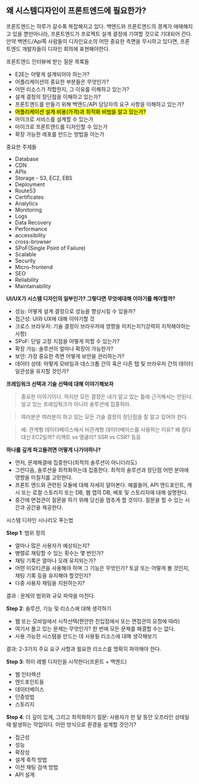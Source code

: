 ## 왜 시스템디자인이 프론트엔드에 필요한가?

프론트엔드는 하루가 갈수록 복잡해지고 있다. 백엔드와 프론트엔드의 경계가 애매해지고 있을 뿐만아니라, 프론트엔드가 프로젝트 설계 결정에 기여할 것으로 기대되어 간다. 만약 백엔드/Api쪽 사람들이 디자인요소의 어떤 중요한 측면을 무시하고 있다면, 프론트엔드 개발자들이 디자인 회의에 표현해야한다.

프론트엔드 인터뷰에 받는 질문 목록들

- E2E는 어떻게 설계되어야 하는가?
- 어플리케이션의 중요한 부분들은 무엇인가?
- 어떤 리소스가 적합한지, 그 이유를 이해하고 있는가?
- 설계 결정의 장단점을 이해하고 있는가?
- 프론트엔드를 만들기 위해 백엔드/API 담당자의 요구 사항을 이해하고 있는가?
- <mark>어플리케이션 설계 비용(가격)과 최적화 비법을 알고 있는가?</mark>
- 마이크로 서비스를 설계할 수 있는가
- 마이크로 프론트엔드를 디자인할 수 있는가
- 확장 가능한 레포를 만드는 방법을 아는가

중요한 주제들

- Database
- CDN
- APIs
- Storage - S3, EC2, EBS
- Deployment
- Route53
- Certificates
- Analytics
- Monitoring
- Logs
- Data Recovery
- Performance
- accessibility
- cross-browser
- SPoF(Single Point of Failure)
- Scalable
- Security
- Micro-frontend
- SEO
- Reliability
- Maintainability

**UI/UX가 시스템 디자인의 일부인가? 그렇다면 무엇에대해 이야기를 해야할까?**

- 성능: 어떻게 설계 결정으로 성능을 향상시킬 수 있을까?
- 접근성: UI와 UX에 대해 이야기할 것
- 크로스 브라우저: 기술 결정이 브라우저에 영향을 미치는지?(강력히 지적해야하는 사항)
- SPoF: 단일 고장 지점을 어떻게 피할 수 있는가?
- 확장 가능: 솔루션이 얼마나 확장이 가능한가?
- 보안: 가장 중요한 측면 어떻게 보안을 관리하는가?
- 데이터 상태: 어떻게 모바일과 데스크톱 간의 혹은 다른 탭 및 브라우저 간의 데이터 일관성을 유지할 것인가?

**프레임워크 선택과 기술 선택에 대해 이야기해보자**

> 중요한 이야기이다. 하지만 모든 결정은 내가 알고 있는 틀에 근거해서는 안된다. 알고 있는 프레임워크가 아니라 솔루션에 집중하라.

> 여러분은 여러분이 하고 있는 모든 기술 결정의 장단점을 잘 알고 있어야 한다.

> 예: 관계형 데이터베이스에서 비관계형 데이터베이스를 사용하는 이유? 왜 람다 대신 EC2일까? 리액트 vs 앵귤러? SSR vs CSR? 등등

**하나를 깊게 파고들려면 어떻게 나가야하나?**

- 먼저, 문제해결에 집중한다(최적의 솔루션이 아니더라도)
- 그런다음, 솔루션을 최적화하는데 집중한다. 최적의 솔루션과 장단점 어떤 분야에 영향을 미칠지를 고민한다.
- 프론트 엔드와 관련된 모듈에 대해 자세히 알아본다. 예를들어, API 엔드포인트, 캐시 또는 로컬 스토리지 또는 DB, 웹 앱의 DB, 배포 및 스토리지에 대해 설명한다.
- 중간에 면접관이 질문을 하기 위해 당신을 멈추게 할 것이다. 질문을 할 수 있는 시간과 공간을 제공한다.

시스템 디자인 시나리오 푸는법

**Step 1**: 범위 정의

- 얼마나 많은 사용자가 예상되는지?
- 병렬로 채팅할 수 있는 횟수는 몇 번인가?
- 채팅 기록은 얼마나 오래 유지되는가?
- 어떤 이모티콘을 사용해야 하며 그 기능은 무엇인가? 토글 또는 어떻게 볼 것인지, 채팅 기록 등을 유지해야 할것인지?
- 다중 사용자 채팅을 지원하는지?

결과 : 문제의 범위와 규모 파악을 마친다.

**Step 2**: 솔루션, 기능 및 리소스에 대해 생각하기

- 웹 또는 모바일에서 시작선택(편안한 진입점에서 또는 면접관의 요청에 따라)
- 여기서 풀고 있는 문제는 무엇인가? 한 번에 모든 문제를 해결할 수는 없다.
- 사용 가능한 시스템을 만드는 데 사용될 리소스에 대해 생각해보기

결과: 2-3가지 주요 요구 사항과 필요한 리소스를 명확히 파악해야 한다.

**Step 3**: 하이 레벨 디자인을 시작한다(프론트 + 백엔드)

- 웹 인터렉션
- 엔드포인트들
- 데이터베이스
- 인증방법
- 스토리지

**Step 4**: 더 깊이 있게, 그리고 최적화하기
질문: 사용자가 한 달 동안 오프라인 상태일 때 발생하는 작업이다. 어떤 방식으로 환경을 설계할 것인가?

- 접근성
- 성능
- 확장성
- 설계 축적 방법
- 이전 채팅 검색 방법
- API 설계
